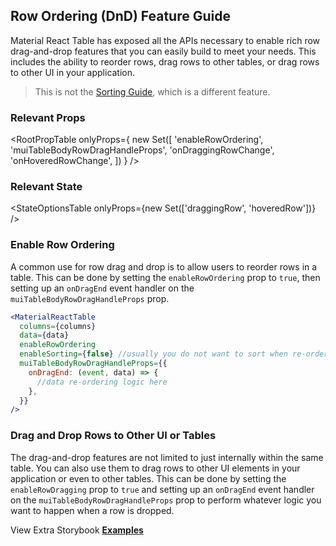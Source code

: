 
<Head>
  <title>Row Ordering/DnD Feature Guide - Material React Table V1 Docs</title>
  <meta
    name="description"
    content="How to use and customize the row drag and drop and row ordering features of Material React Table"
  />
</Head>

## Row Ordering (DnD) Feature Guide

Material React Table has exposed all the APIs necessary to enable rich row drag-and-drop features that you can easily build to meet your needs. This includes the ability to reorder rows, drag rows to other tables, or drag rows to other UI in your application.

> This is not the [Sorting Guide](/docs/guides/sorting), which is a different feature.

### Relevant Props

<RootPropTable
  onlyProps={
    new Set([
      'enableRowOrdering',
      'muiTableBodyRowDragHandleProps',
      'onDraggingRowChange',
      'onHoveredRowChange',
    ])
  }
/>

### Relevant State

<StateOptionsTable onlyProps={new Set(['draggingRow', 'hoveredRow'])} />

### Enable Row Ordering

A common use for row drag and drop is to allow users to reorder rows in a table. This can be done by setting the `enableRowOrdering` prop to `true`, then setting up an `onDragEnd` event handler on the `muiTableBodyRowDragHandleProps` prop.

```jsx
<MaterialReactTable
  columns={columns}
  data={data}
  enableRowOrdering
  enableSorting={false} //usually you do not want to sort when re-ordering
  muiTableBodyRowDragHandleProps={{
    onDragEnd: (event, data) => {
      //data re-ordering logic here
    },
  }}
/>
```

<EnableOrderingExample />

### Drag and Drop Rows to Other UI or Tables

The drag-and-drop features are not limited to just internally within the same table. You can also use them to drag rows to other UI elements in your application or even to other tables. This can be done by setting the `enableRowDragging` prop to `true` and setting up an `onDragEnd` event handler on the `muiTableBodyRowDragHandleProps` prop to perform whatever logic you want to happen when a row is dropped.

<EnableDraggingExample />

View Extra Storybook **[Examples](https://www.material-react-table.dev/?path=/story/features-row-ordering-examples)**
